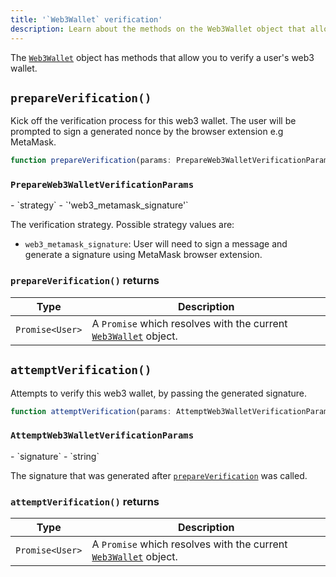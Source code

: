 ```yaml
---
title: '`Web3Wallet` verification'
description: Learn about the methods on the Web3Wallet object that allow you to verify a user's web3 wallet.
---
```


The [`Web3Wallet`][web3-ref] object has methods that allow you to verify a user's web3 wallet.

## `prepareVerification()`

Kick off the verification process for this web3 wallet. The user will be prompted to sign a generated nonce by the browser extension e.g MetaMask.

```typescript
function prepareVerification(params: PrepareWeb3WalletVerificationParams): Promise<Web3Wallet>
```

### `PrepareWeb3WalletVerificationParams`

<Properties>
  - `strategy`
  - `'web3_metamask_signature'`

  The verification strategy. Possible strategy values are:

  - `web3_metamask_signature`: User will need to sign a message and generate a signature using MetaMask browser extension.
</Properties>

### `prepareVerification()` returns

| Type | Description |
| - | - |
| <code>Promise\<User></code> | A `Promise` which resolves with the current [`Web3Wallet`][web3-ref] object. |

## `attemptVerification()`

Attempts to verify this web3 wallet, by passing the generated signature.

```typescript
function attemptVerification(params: AttemptWeb3WalletVerificationParams): Promise<Web3Wallet>
```

### `AttemptWeb3WalletVerificationParams`

<Properties>
  - `signature`
  - `string`

  The signature that was generated after [`prepareVerification`](#prepare-verification) was called.
</Properties>

### `attemptVerification()` returns

| Type | Description |
| - | - |
| <code>Promise\<User></code> | A `Promise` which resolves with the current [`Web3Wallet`][web3-ref] object. |

[web3-ref]: /docs/references/javascript/web3-wallet/web3-wallet
